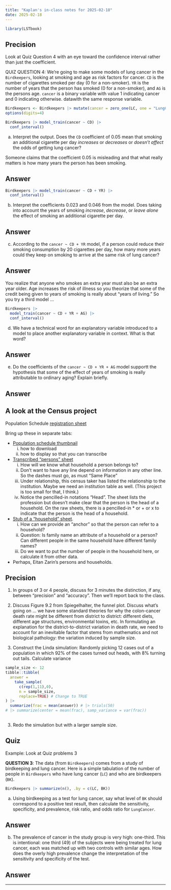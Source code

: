 ```yaml
---
title: "Kaplan's in-class notes for 2025-02-18"
date: 2025-02-18
---
```


```r
library(LSTbook)
```

## Precision

Look at Quiz Question 4 with an eye toward the confidence interval rather than just the coefficient.

QUIZ QUESTION 4: We're going to make some models of lung cancer in the `Birdkeepers`, looking at smoking and age as risk factors for cancer. `CD` is the number of cigarettes smoked per day (0 for a non-smoker). `YR` is the number of years that the person has smoked (0 for a non-smoker), and `AG` is the persons age. `cancer` is a binary variable with value 1 indicating cancer and 0 indicating otherwise. datawith the same response variable. 

```r
Birdkeepers <- Birdkeepers |> mutate(cancer = zero_one(LC, one = "LungCancer"))
options(digits=4)
```

```r
Birdkeepers |> model_train(cancer ~ CD) |> 
  conf_interval()
```
a. Interpret the output. Does the `CD` coefficient of 0.05 mean that smoking an additional cigarette per day *increases* or *decreases* or *doesn't affect* the odds of getting lung cancer?

Someone claims that the coefficient 0.05 is misleading and that what really matters is how many years the person has been smoking.

::: {.callout-tip}
## Answer


:::

```r
Birdkeepers |> model_train(cancer ~ CD + YR) |> 
  conf_interval()
```
b. Interpret the coefficients 0.023 and 0.046 from the model. Does taking into account the years of smoking *increase*, *decrease*, or *leave alone* the effect of smoking an additional cigarette per day.

::: {.callout-tip}
## Answer


:::

c. According to the `cancer ~ CD + YR` model, if a person could reduce their smoking consumption by 20 cigarettes per day, how many more years could they keep on smoking to arrive at the same risk of lung cancer?

::: {.callout-tip}
## Answer


:::

You realize that anyone who smokes an extra year must also be an extra year older. Age increases the risk of illness so you theorize that some of the credit being given to years of smoking is really about "years of living." So you try a third model ...

```r
Birdkeepers |> 
  model_train(cancer ~ CD + YR + AG) |> 
  conf_interval()
```


d. We have a technical word for an explanatory variable introduced to a model to place another explanatory variable in context. What is that word?

::: {.callout-tip}
## Answer


:::

e. Do the coefficients of the `cancer ~ CD + YR + AG` model supportt the hypothesis that some of the effect of years of smoking is really attributable to ordinary aging? Explain briefly.

::: {.callout-tip}
## Answer


:::


## A look at the Census project

Population Schedule [registration sheet](https://docs.google.com/spreadsheets/d/1SHIPF96TzNPFmJqbp3x1p2nKv3hHZDNgLSQLj2hXzwI/edit?gid=0#gid=0)

Bring up these in separate tabs:

- [Population schedule thumbnail](https://catalog.archives.gov/id/138629517) 
    i. how to download
    ii. how to display so that you can transcribe
- [Transcribed "persons" sheet](https://docs.google.com/spreadsheets/d/1iE1gWuj_EgyDuYPqoTAJDE7AbNulYoZB5NyaaLH1bsE/edit?gid=0#gid=0) 
    i. How will we know what household a person belongs to?
    ii. Don't want to have any line depend on information in any other line. So the dashes must go, as must "Same Place"
    iii. Under relationship, this census taker has listed the relationship to the institution. Maybe we need an institution table as well. (This project is too small for that, I think.)
    iv. Notice the pencilled-in notations "Head". The sheet lists the profession but doesn't make clear that the person is the head of a household. On the raw sheets, there is a pencilled-in * or + or x to indicate that the person is the head of a household. 
- [Stub of a "household" sheet](https://docs.google.com/spreadsheets/d/1RnFY7JaurTzuGsbkNo2qxTWoHoJDHStOZ_xACoXydQE/edit?gid=0#gid=0). 
    i. How can we provide an "anchor" so that the person can refer to a household?
    ii. Question: Is family name an attribute of a household or a person? Can different people in the same household have different family names?
    iii. Do we want to put the number of people in the household here, or calculate it from other data.
- Perhaps, Eitan Zarin's persons and households. 




## Precision 


1. In groups of 3 or 4 people, discuss for 3 minutes the distinction, if any, between "precision" and "accuracy". Then we'll report back to the class.

2. Discuss Figure 9.2 from Spiegelhalter, the funnel plot. Discuss what's going on ... we have some standard theories for why the colon-cancer death rate might be different from district to district: different diets, different age structures, environmental toxins, etc. In formulating an explanation for the district-to-district variation in death rate, we need to account for an inevitable factor that stems from mathematics and not biological pathology: the variation induced by sample size.

2. Construct the Linda simulation: Randomly picking 12 cases out of a population in which 92% of the cases turned out heads, with 8% turning out tails. Calculate variance

```r
sample_size <- 12
tibble::tibble(
  answer = 
    take_sample(
      c(rep(1,11),0), 
      n = sample_size, 
      replace=TRUE) # Change to TRUE 
) |>
  summarize(frac = mean(answer)) # |> trials(50) 
# |> summarize(center = mean(frac), samp_variance = var(frac))
 
```



3. Redo the simulation but with a larger sample size.  


## Quiz

Example: Look at Quiz problems 3

**QUESTION 3**: The data (from `Birdkeepers`) comes from a study of birdkeeping and lung cancer. Here is a simple tabulation of the number of people in `Birdkeepers` who have lung cancer (`LC`) and who are birdkeepers (`BK`).  

```r
Birdkeepers |> summarize(n(), .by = c(LC, BK))
```

a. Using birdkeeping as a test for lung cancer, say what level of `BK` should correspond to a positive test result, then calculate the sensitivity, specificity, and prevalence, risk ratio, and odds ratio for `LungCancer`.

::: {.callout-tip}
## Answer


:::

b. The prevalence of cancer in the study group is very high: one-third. This is intentional: one third (49) of the subjects were being treated for lung cancer, each was matched up with two controls with similar ages. How does the overly high prevalence change the interpretation of the sensitivity and specificity of the test.

::: {.callout-tip}
## Answer


:::

--------
